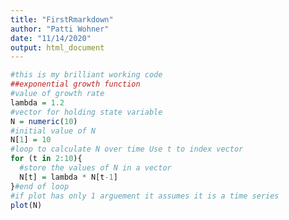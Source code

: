 ```yaml
---
title: "FirstRmarkdown"
author: "Patti Wohner"
date: "11/14/2020"
output: html_document
---
```

```r
#this is my brilliant working code
##exponential growth function
#value of growth rate
lambda = 1.2
#vector for holding state variable
N = numeric(10)
#initial value of N
N[1] = 10
#loop to calculate N over time Use t to index vector
for (t in 2:10){
  #store the values of N in a vector
  N[t] = lambda * N[t-1]
}#end of loop
#if plot has only 1 arguement it assumes it is a time series
plot(N)
```

